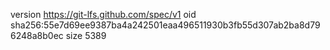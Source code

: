 version https://git-lfs.github.com/spec/v1
oid sha256:55e7d69ee9387ba4a242501eaa496511930b3fb55d307ab2ba8d796248a8b0ec
size 5389
